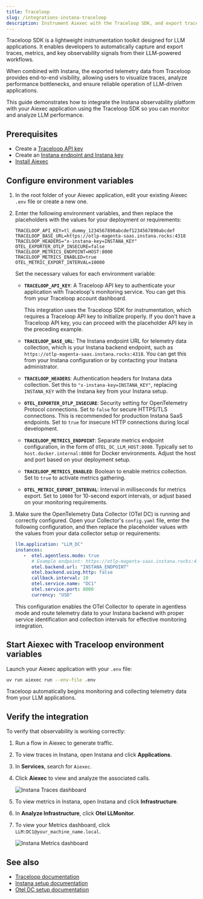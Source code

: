 ```yaml
---
title: Traceloop
slug: /integrations-instana-traceloop
description: Instrument Aiexec with the Traceloop SDK, and export traces and metrics to Instana using OpenTelemetry.
---
```


Traceloop SDK is a lightweight instrumentation toolkit designed for LLM applications.
It enables developers to automatically capture and export traces, metrics, and key observability signals from their LLM-powered workflows.

When combined with Instana, the exported telemetry data from Traceloop provides end-to-end visibility, allowing users to visualize traces, analyze performance bottlenecks, and ensure reliable operation of LLM-driven applications.

This guide demonstrates how to integrate the Instana observability platform with your Aiexec application using the Traceloop SDK so you can monitor and analyze LLM performance.

## Prerequisites

- Create a [Traceloop API key](https://app.traceloop.com/settings/api-key)
- Create an [Instana endpoint and Instana key](https://www.ibm.com/docs/en/instana-observability/1.0.302)
- [Install Aiexec](/get-started-installation)

## Configure environment variables

1. In the root folder of your Aiexec application, edit your existing Aiexec `.env` file or create a new one.

2. Enter the following environment variables, and then replace the placeholders with the values for your deployment or requirements:

   ```text
   TRACELOOP_API_KEY=tl_dummy_1234567890abcdef1234567890abcdef
   TRACELOOP_BASE_URL=https://otlp-magenta-saas.instana.rocks:4318
   TRACELOOP_HEADERS="x-instana-key=INSTANA_KEY"
   OTEL_EXPORTER_OTLP_INSECURE=false
   TRACELOOP_METRICS_ENDPOINT=HOST:8000
   TRACELOOP_METRICS_ENABLED=true
   OTEL_METRIC_EXPORT_INTERVAL=10000
   ```

   Set the necessary values for each environment variable:

   - **`TRACELOOP_API_KEY`**: A Traceloop API key to authenticate your application with Traceloop's monitoring service.
   You can get this from your Traceloop account dashboard.

      This integration uses the Traceloop SDK for instrumentation, which requires a Traceloop API key to initialize properly.
      If you don't have a Traceloop API key, you can proceed with the placeholder API key in the preceding example.

   - **`TRACELOOP_BASE_URL`**: The Instana endpoint URL for telemetry data collection, which is your Instana backend endpoint, such as `https://otlp-magenta-saas.instana.rocks:4318`.
   You can get this from your Instana configuration or by contacting your Instana administrator.

   - **`TRACELOOP_HEADERS`**: Authentication headers for Instana data collection. Set this to `"x-instana-key=INSTANA_KEY"`, replacing `INSTANA_KEY` with the Instana key from your Instana setup.

   - **`OTEL_EXPORTER_OTLP_INSECURE`**: Security setting for OpenTelemetry Protocol connections. Set to `false` for secure HTTPS/TLS connections. This is recommended for production Instana SaaS endpoints. Set to `true` for insecure HTTP connections during local development.

   - **`TRACELOOP_METRICS_ENDPOINT`**: Separate metrics endpoint configuration, in the form of `OTEL_DC_LLM_HOST:8000`. Typically set to `host.docker.internal:8000` for Docker environments. Adjust the host and port based on your deployment setup.

   - **`TRACELOOP_METRICS_ENABLED`**: Boolean to enable metrics collection. Set to `true` to activate metrics gathering.

   - **`OTEL_METRIC_EXPORT_INTERVAL`**: Interval in milliseconds for metrics export. Set to `10000` for 10-second export intervals, or adjust based on your monitoring requirements.

3. Make sure the OpenTelemetry Data Collector (OTel DC) is running and correctly configured.
Open your Collector's `config.yaml` file, enter the following configuration, and then replace the placeholder values with the values from your data collector setup or requirements:

   ```yaml
   llm.application: "LLM_DC"
   instances:
      -  otel.agentless.mode: true
         # Example endpoint: https://otlp-magenta-saas.instana.rocks:4318
         otel.backend.url: "INSTANA_ENDPOINT"
         otel.backend.using.http: false
         callback.interval: 10
         otel.service.name: "DC1"
         otel.service.port: 8000
         currency: "USD"
   ```

   This configuration enables the OTel Collector to operate in agentless mode and route telemetry data to your Instana backend with proper service identification and collection intervals for effective monitoring integration.

## Start Aiexec with Traceloop environment variables

Launch your Aiexec application with your `.env` file:

```bash
uv run aiexec run --env-file .env
```

Traceloop automatically begins monitoring and collecting telemetry data from your LLM applications.

## Verify the integration

To verify that observability is working correctly:

1. Run a flow in Aiexec to generate traffic.
2. To view traces in Instana, open Instana and click **Applications**.
3. In **Services**, search for `Aiexec`.
4. Click **Aiexec** to view and analyze the associated calls.

   ![Instana Traces dashboard](/img/instana-traces-dashboard.png)

5. To view metrics in Instana, open Instana and click **Infrastructure**.
6. In **Analyze Infrastructure**, click **Otel LLMonitor**.
7. To view your Metrics dashboard, click `LLM:DC1@your_machine_name.local`.

   ![Instana Metrics dashboard](/img/instana-metrics-dashboard.png)

## See also

* [Traceloop documentation](https://www.traceloop.com/docs/introduction)
* [Instana setup documentation](https://www.ibm.com/docs/en/instana-observability/1.0.300?topic=started-instana-setup)
* [Otel DC setup documentation](https://www.ibm.com/docs/en/instana-observability/1.0.300?topic=started-install-otel-data-collector-llm-odcl)